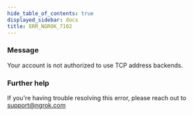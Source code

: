 ```yaml
---
hide_table_of_contents: true
displayed_sidebar: docs
title: ERR_NGROK_7102
---
```




### Message

Your account is not authorized to use TCP address backends.

<ErrorDetails error="err_ngrok_7102" />

### Further help

If you're having trouble resolving this error, please reach out to [support@ngrok.com](mailto:support@ngrok.com?subject=Help%20with%20ERR_NGROK_7102)
